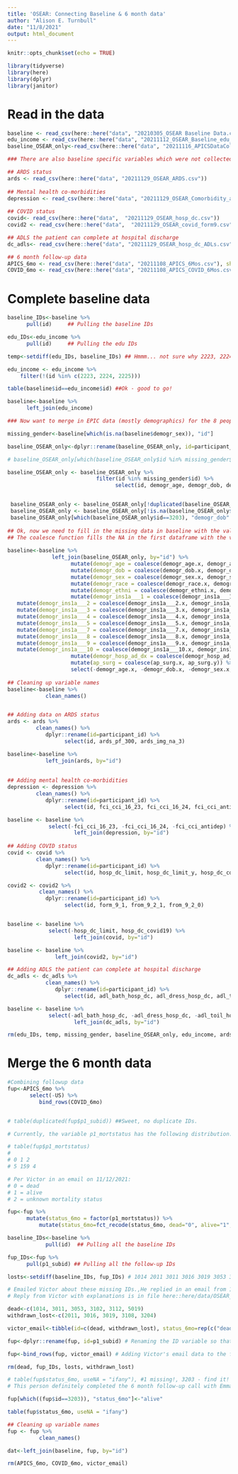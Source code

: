 ```yaml
---
title: 'OSEAR: Connecting Baseline & 6 month data'
author: "Alison E. Turnbull"
date: "11/8/2021"
output: html_document
---
```


```r
knitr::opts_chunk$set(echo = TRUE)
```

```r
library(tidyverse)
library(here)
library(dplyr)
library(janitor)
```

# Read in the data 
```r

baseline <- read_csv(here::here("data", "20210305_OSEAR Baseline Data.csv"), show_col_types = FALSE)
edu_income <- read_csv(here::here("data", "20211112_OSEAR_Baseline_edu_income.csv"), show_col_types = FALSE)
baseline_OSEAR_only<-read_csv(here::here("data", "20211116_APICSDataCollectionF-OSEARDataTransfer_DATA_2021-11-16_0922_OSEAR ONLY.csv"), show_col_types = FALSE)  ## Note, this was a re-pull on 11/16/2021 that should include EPIC data on the 8 people only enrolled in OSEAR, not APICS.

### There are also baseline specific variables which were not collected until later for the patients who were co-enrolled with APICS-COVID.  

## ARDS status
ards <- read_csv(here::here("data", "20211129_OSEAR_ARDS.csv"))
                       
## Mental health co-morbidities
depression <- read_csv(here::here("data", "20211129_OSEAR_Comorbidity_antidepressants.csv"))
                                                           
## COVID status     
covid<- read_csv(here::here("data",  "20211129_OSEAR_hosp_dc.csv"))
covid2 <- read_csv(here::here("data",  "20211129_OSEAR_covid_form9.csv"))

## ADLS the patient can complete at hospital discharge
dc_adls<- read_csv(here::here("data", "20211129_OSEAR_hosp_dc_ADLs.csv"))

## 6 month follow-up data
APICS_6mo <- read_csv(here::here("data", "20211108_APICS_6Mos.csv"), show_col_types = FALSE)
COVID_6mo <- read_csv(here::here("data", "20211108_APICS_COVID_6Mos.csv"), show_col_types = FALSE)

```

# Complete baseline data
```r
baseline_IDs<-baseline %>%
      pull(id)     ## Pulling the baseline IDs

edu_IDs<-edu_income %>%
      pull(id)     ## Pulling the edu IDs

temp<-setdiff(edu_IDs, baseline_IDs) ## Hmmm... not sure why 2223, 2224, and 2225 are in here...

edu_income <- edu_income %>%
    filter(!(id %in% c(2223, 2224, 2225)))

table(baseline$id==edu_income$id) ##Ok - good to go!

baseline<-baseline %>%
      left_join(edu_income)

### Now want to merge in EPIC data (mostly demographics) for the 8 people who were ONLY in OSEAR

missing_gender<-baseline[which(is.na(baseline$demogr_sex)), "id"]

baseline_OSEAR_only<-dplyr::rename(baseline_OSEAR_only, id=participant_id)

# baseline_OSEAR_only[which(baseline_OSEAR_only$id %in% missing_gender$id & !is.na(baseline_OSEAR_only$demogr_age)), c("id", "demogr_age", "demogr_dob")]   ## There's a data entry error for dob in patients 3202 and 3203. Per an email on 11/16/2021 from Preethi Kadiri Cc Victor, the correct dobs are 5/10/1947 and 2/6/1996 respectively. I'll remove the incorrect entries manually below. 

baseline_OSEAR_only <- baseline_OSEAR_only %>%
                            filter(id %in% missing_gender$id) %>%
                                  select(id, demogr_age, demogr_dob, demogr_sex, demogr_race, demogr_ethni, demogr_ins1a___1, demogr_ins1a___2, demogr_ins1a___3, demogr_ins1a___4, demogr_ins1a___5, demogr_ins1a___7, demogr_ins1a___8, demogr_ins1a___9, demogr_ins1a___10, demogr_hosp_ad_dx, ap_surg)


 baseline_OSEAR_only <- baseline_OSEAR_only[!duplicated(baseline_OSEAR_only$demogr_age), ]             
 baseline_OSEAR_only <- baseline_OSEAR_only[!is.na(baseline_OSEAR_only$demogr_age), ]  
 baseline_OSEAR_only[which(baseline_OSEAR_only$id==3203), "demogr_dob" ] <-"2/6/1996"   ##This is the manual fix
    
## Ok, now we need to fill in the missing data in baseline with the values in baseline_OSEAR_only.  
## The coalesce function fills the NA in the first dataframe with the value from the second one.  
 
baseline<-baseline %>%
              left_join(baseline_OSEAR_only, by="id") %>%
                    mutate(demogr_age = coalesce(demogr_age.x, demogr_age.y)) %>% 
                    mutate(demogr_dob = coalesce(demogr_dob.x, demogr_dob.y)) %>% 
                    mutate(demogr_sex = coalesce(demogr_sex.x, demogr_sex.y)) %>% 
                    mutate(demogr_race = coalesce(demogr_race.x, demogr_race.y)) %>% 
                    mutate(demogr_ethni = coalesce(demogr_ethni.x, demogr_ethni.y)) %>% 
                    mutate(demogr_ins1a___1 = coalesce(demogr_ins1a___1.x, demogr_ins1a___1.y)) %>% 
   mutate(demogr_ins1a___2 = coalesce(demogr_ins1a___2.x, demogr_ins1a___2.y)) %>% 
   mutate(demogr_ins1a___3 = coalesce(demogr_ins1a___3.x, demogr_ins1a___3.y)) %>% 
   mutate(demogr_ins1a___4 = coalesce(demogr_ins1a___4.x, demogr_ins1a___4.y)) %>% 
   mutate(demogr_ins1a___5 = coalesce(demogr_ins1a___5.x, demogr_ins1a___5.y)) %>% 
   mutate(demogr_ins1a___7 = coalesce(demogr_ins1a___7.x, demogr_ins1a___7.y)) %>% 
   mutate(demogr_ins1a___8 = coalesce(demogr_ins1a___8.x, demogr_ins1a___8.y)) %>% 
   mutate(demogr_ins1a___9 = coalesce(demogr_ins1a___9.x, demogr_ins1a___9.y)) %>% 
   mutate(demogr_ins1a___10 = coalesce(demogr_ins1a___10.x, demogr_ins1a___10.y)) %>% 
                    mutate(demogr_hosp_ad_dx = coalesce(demogr_hosp_ad_dx.x, demogr_hosp_ad_dx.y)) %>% 
                    mutate(ap_surg = coalesce(ap_surg.x, ap_surg.y)) %>% 
                    select(-demogr_age.x, -demogr_dob.x, -demogr_sex.x, -demogr_race.x, -demogr_ethni.x, -demogr_ins1a___1.x, -demogr_ins1a___2.x, -demogr_ins1a___3.x, -demogr_ins1a___4.x, -demogr_ins1a___5.x, -demogr_ins1a___7.x, -demogr_ins1a___8.x, -demogr_ins1a___9.x, -demogr_ins1a___10.x, -demogr_hosp_ad_dx.x, -ap_surg.x, -demogr_age.y, -demogr_dob.y, -demogr_sex.y, -demogr_race.y, -demogr_ethni.y, -demogr_ins1a___1.y, -demogr_ins1a___2.y, -demogr_ins1a___3.y, -demogr_ins1a___4.y, -demogr_ins1a___5.y, -demogr_ins1a___7.y, -demogr_ins1a___8.y, -demogr_ins1a___9.y, -demogr_ins1a___10.y, -demogr_hosp_ad_dx.y, -ap_surg.y)
    
## Cleaning up variable names              
baseline<-baseline %>%
            clean_names()


## Adding data on ARDS status
ards <- ards %>%
         clean_names() %>%
            dplyr::rename(id=participant_id) %>%
                  select(id, ards_pf_300, ards_img_na_3)

baseline<-baseline %>%
            left_join(ards, by="id") 
 
    
## Adding mental health co-morbidities
depression <- depression %>%
         clean_names() %>%
            dplyr::rename(id=participant_id) %>%
                  select(id, fci_cci_16_23, fci_cci_16_24, fci_cci_antidep)

baseline <- baseline %>%
             select(-fci_cci_16_23, -fci_cci_16_24, -fci_cci_antidep) %>%
                     left_join(depression, by="id") 
                                                           
## Adding COVID status     
covid <- covid %>%
         clean_names() %>%
            dplyr::rename(id=participant_id) %>%
                  select(id, hosp_dc_limit, hosp_dc_limit_y, hosp_dc_covid19)

covid2 <- covid2 %>%
          clean_names() %>%
            dplyr::rename(id=participant_id) %>%
                  select(id, form_9_1, from_9_2_1, from_9_2_0)


baseline <- baseline %>%
             select(-hosp_dc_limit, hosp_dc_covid19) %>%
                     left_join(covid, by="id") 

baseline <- baseline %>%
               left_join(covid2, by="id") 

## Adding ADLS the patient can complete at hospital discharge
dc_adls <- dc_adls %>%
            clean_names() %>%
               dplyr::rename(id=participant_id) %>%
                  select(id, adl_bath_hosp_dc, adl_dress_hosp_dc, adl_toil_hosp_dc, adl_trans_hosp_dc,  adl_cntine_hosp_dc, adl_feed_hosp_dc)

baseline <- baseline %>%
             select(-adl_bath_hosp_dc, -adl_dress_hosp_dc, -adl_toil_hosp_dc, -adl_trans_hosp_dc, -adl_cntine_hosp_dc, -adl_feed_hosp_dc) %>%
                     left_join(dc_adls, by="id") 

rm(edu_IDs, temp, missing_gender, baseline_OSEAR_only, edu_income, ards, covid, covid2, depression, dc_adls)


```

# Merge the 6 month data
```r

#Combining followup data
fup<-APICS_6mo %>%
       select(-US) %>%
          bind_rows(COVID_6mo)


# table(duplicated(fup$p1_subid)) ##Sweet, no duplicate IDs.

```

```r
# Currently, the variable p1_mortstatus has the following distribution: 

# table(fup$p1_mortstatus)
# 
# 0 1 2 
# 5 159 4 

# Per Victor in an email on 11/12/2021:
# 0 = dead
# 1 = alive
# 2 = unknown mortality status

fup<-fup %>%
      mutate(status_6mo = factor(p1_mortstatus)) %>% 
          mutate(status_6mo=fct_recode(status_6mo, dead="0", alive="1", lost="2")) 

baseline_IDs<-baseline %>%
            pull(id)  ## Pulling all the baseline IDs

fup_IDs<-fup %>%
      pull(p1_subid) ## Pulling all the follow-up IDs

losts<-setdiff(baseline_IDs, fup_IDs) # 1014 2011 3011 3016 3019 3053 3102 3108 3112 3204 5019

# Emailed Victor about these missing IDs.,He replied in an email from 11/11/2021 with explanations. 
# Reply from Victor with explanations is in file here::here/data/OSEAR_missing_6mo.msg

dead<-c(1014, 3011, 3053, 3102, 3112, 5019)
withdrawn_lost<-c(2011, 3016, 3019, 3108, 3204)

victor_email<-tibble(id=c(dead, withdrawn_lost), status_6mo=rep(c("dead", "lost"), c(6, 5))) # Converting Victor's email into a tibble

fup<-dplyr::rename(fup, id=p1_subid) # Renaming the ID variable so that rows can be combinded

fup<-bind_rows(fup, victor_email) # Adding Victor's email data to the follow-up dataframe

rm(dead, fup_IDs, losts, withdrawn_lost)

# table(fup$status_6mo, useNA = "ifany"), #1 missing!, 3203 - find it!
# This person definitely completed the 6 month follow-up call with Emma - not sure why p1_mortstatus wasn't entered into REDCap.,

fup[which((fup$id==3203)), "status_6mo"]<-"alive"

table(fup$status_6mo, useNA = "ifany")

## Cleaning up variable names
fup <- fup %>%
          clean_names()

```

```r

dat<-left_join(baseline, fup, by="id")

rm(APICS_6mo, COVID_6mo, victor_email)

```

